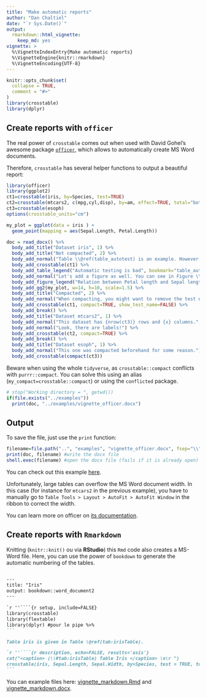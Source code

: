 ```yaml
---
title: "Make automatic reports"
author: "Dan Chaltiel"
date: "`r Sys.Date()`"
output:
  rmarkdown::html_vignette: 
    keep_md: yes
vignette: >
  %\VignetteIndexEntry{Make automatic reports}
  %\VignetteEngine{knitr::rmarkdown}
  %\VignetteEncoding{UTF-8}
---
```


```r
knitr::opts_chunk$set(
  collapse = TRUE,
  comment = "#>"
)
library(crosstable)
library(dplyr)
```

## Create reports with `officer`

The real power of `crosstable` comes out when used with David Gohel's awesome package [`officer` ](https://davidgohel.github.io/officer/), which allows to automatically create MS Word documents. 

Therefore, `crosstable` has several helper functions to output a beautiful report:

```r
library(officer)
library(ggplot2)
ct1=crosstable(iris, by=Species, test=TRUE)
ct2=crosstable(mtcars2, c(mpg,cyl,disp), by=am, effect=TRUE, total="both", showNA="always")
ct3=crosstable(esoph)
options(crosstable_units="cm")

my_plot = ggplot(data = iris ) +
  geom_point(mapping = aes(Sepal.Length, Petal.Length))

doc = read_docx() %>% 
  body_add_title("Dataset iris", 1) %>%
  body_add_title("Not compacted", 2) %>%
  body_add_normal("Table \\@ref(table_autotest) is an example. However, automatic testing is bad and I should feel bad.") %>%
  body_add_crosstable(ct1) %>%
  body_add_table_legend("Automatic testing is bad", bookmark="table_autotest") %>%
  body_add_normal("Let's add a figure as well. You can see in Figure \\@ref(fig_iris) that sepal length is somehow correlated with petal length.") %>%
  body_add_figure_legend("Relation between Petal length and Sepal length", bookmark="fig_iris") %>% 
  body_add_gg2(my_plot, w=14, h=10, scale=1.5) %>% 
  body_add_title("Compacted", 2) %>%
  body_add_normal("When compacting, you might want to remove the test names.") %>%
  body_add_crosstable(ct1, compact=TRUE, show_test_name=FALSE) %>%
  body_add_break() %>%
  body_add_title("Dataset mtcars2", 1) %>%
  body_add_normal("This dataset has {nrow(ct3)} rows and {x} columns.", x=ncol(ct3)) %>%
  body_add_normal("Look, there are labels!") %>%
  body_add_crosstable(ct2, compact=TRUE) %>%
  body_add_break() %>%
  body_add_title("Dataset esoph", 1) %>%
  body_add_normal("This one was compacted beforehand for some reason.") %>%
  body_add_crosstable(compact(ct3))
```

Beware when using the whole `tidyverse`, as `crosstable::compact` conflicts with `purrr::compact`. You can solve this using an alias (`my_compact=crosstable::compact`) or using the `conflicted` package.

```r
# stop("Working directory = ", getwd())
if(file.exists("../examples"))
  print(doc, "../examples/vignette_officer.docx")
```

## Output

To save the file, just use the `print` function:

```r
filename=file.path("..", "examples", "vignette_officer.docx", fsep="\\")#`\\` is needed for shell.exec on Windows
print(doc, filename) #write the docx file
shell.exec(filename) #open the docx file (fails if it is already open)
```

You can check out this example [here](https://github.com/DanChaltiel/crosstable/raw/master/examples/vignette_officer.docx).

Unfortunately, large tables can overflow the MS Word document width. In this case (for instance for `mtcars2` in the previous example), you have to manually go to `Table Tools > Layout > AutoFit > AutoFit Window` in the ribbon to correct the width. 

You can learn more on officer on [its documentation](https://davidgohel.github.io/officer/).



## Create reports with `Rmarkdown`

<!-- Intégration Rmd in Rmd: la coloration syntaxique RStudio est mauvaise mais le code est bon ! -->
<!-- https://stackoverflow.com/questions/53226493/add-markdown-code-chunk-to-r-markdown-document#comment104859956_53226493 -->
Knitting (`knitr::knit()` ou via **RStudio**) this `Rmd` code also creates a MS-Word file. Here, you can use the power of `bookdown` to generate the automatic numbering of the tables.

````markdown

---
title: "Iris"
output: bookdown::word_document2
---
    
`r ''````{r setup, include=FALSE}
library(crosstable)
library(flextable)
library(dplyr) #pour le pipe %>% 
```

Table iris is given in Table \@ref(tab:irisTable).

`r ''````{r description, echo=FALSE, results='asis'}
cat("<caption> (\\#tab:irisTable) Table Iris </caption> \n\r ")
crosstable(iris, Sepal.Length, Sepal.Width, by=Species, test = TRUE, total="column") %>% as_flextable
```

````

You can example files here: [vignette_markdown.Rmd](../examples/vignette_markdown.Rmd) and [vignette_markdown.docx](../examples/vignette_markdown.docx).

